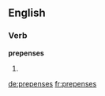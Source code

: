 ==English==

===Verb===
'''prepenses'''

# {{third-person singular of|prepense}}

[[de:prepenses]]
[[fr:prepenses]]